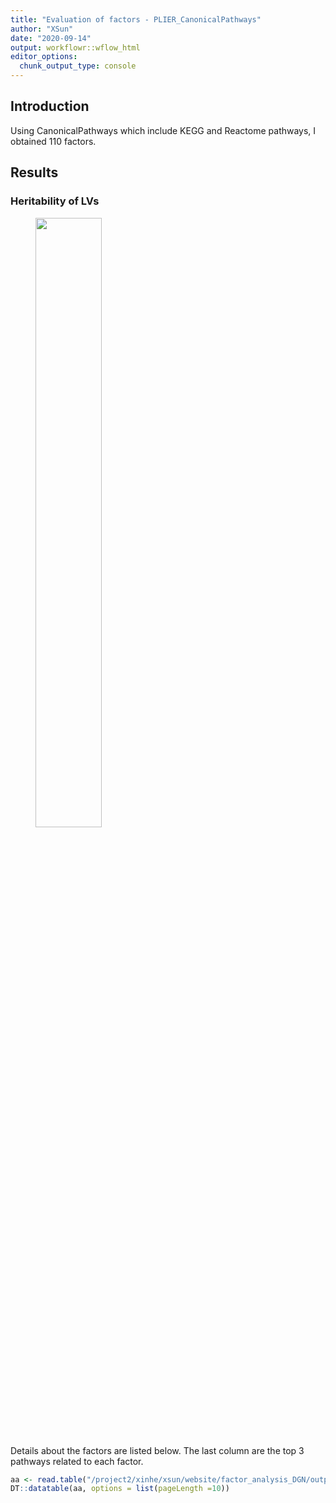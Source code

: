 ```yaml
---
title: "Evaluation of factors - PLIER_CanonicalPathways"
author: "XSun"
date: "2020-09-14"
output: workflowr::wflow_html
editor_options:
  chunk_output_type: console
---
```


## Introduction

Using CanonicalPathways which include KEGG and Reactome pathways, I obtained 110 factors. 


## Results

### Heritability of LVs

<figure class="half">
    <img src="https://github.com/xsun1229/factor_analysis_DGN/raw/master/output/hist_H_lv_pliercanon.jpeg" width="50%">
</figure>

Details about the factors are listed below. The last column are the top 3 pathways related to each factor.

```r
aa <- read.table("/project2/xinhe/xsun/website/factor_analysis_DGN/output/H_lv_processed_sorted_pliercanon.txt", header = T)
DT::datatable(aa, options = list(pageLength =10))

```

